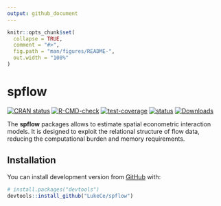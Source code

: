 ```yaml
---
output: github_document
---
```


<!-- README.md is generated from README.Rmd. Please edit that file -->

```r
knitr::opts_chunk$set(
  collapse = TRUE,
  comment = "#>",
  fig.path = "man/figures/README-",
  out.width = "100%"
)
```

# spflow

<!-- badges: start -->
[![CRAN status](https://www.r-pkg.org/badges/version/spflow)](https://CRAN.R-project.org/package=spflow)
[![R-CMD-check](https://github.com/LukeCe/spflow/workflows/R-CMD-check/badge.svg)](https://github.com/LukeCe/spflow/actions)
[![test-coverage](https://codecov.io/gh/LukeCe/spflow/branch/master/graph/badge.svg)](https://github.com/LukeCe/spflow/actions)
[![status](https://tinyverse.netlify.com/badge/spflow)](https://CRAN.R-project.org/package=spflow)
[![Downloads](http://cranlogs.r-pkg.org/badges/spflow?color=brightgreen)](http://www.r-pkg.org/pkg/spflow)
<!-- badges: end -->


The **spflow** packages allows to estimate spatial econometric interaction models.
It is designed to exploit the relational structure of flow data, reducing the computational burden and memory requirements.

## Installation

<!-- You can install the released version of spflow from [CRAN](https://CRAN.R-project.org) with: -->

<!-- ``` r -->
<!-- install.packages("spflow") -->
<!-- ``` -->

<!-- And the  -->
You can install development version from [GitHub](https://github.com/) with:

``` r
# install.packages("devtools")
devtools::install_github("LukeCe/spflow")
```
